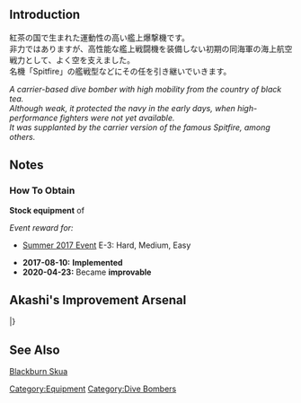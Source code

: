 {{EquipmentInfo|248}}

==Introduction==
紅茶の国で生まれた運動性の高い艦上爆撃機です。<br>
非力ではありますが、高性能な艦上戦闘機を装備しない初期の同海軍の海上航空戦力として、よく空を支えました。<br>
名機「Spitfire」の艦戦型などにその任を引き継いでいきます。

''A carrier-based dive bomber with high mobility from the country of black tea.''<br>
''Although weak, it protected the navy in the early days, when high-performance fighters were not yet available.''<br>
''It was supplanted by the carrier version of the famous Spitfire, among others.''<br>

==Notes==
<div class="mw-collapsible"><h3>How To Obtain</h3>
<div class="mw-collapsible-content">
'''Stock equipment''' of {{Ship/Link|Ark Royal}}

''Event reward for:''
* [[Summer 2017 Event]] E-3: Hard, Medium, Easy

</div></div>


<div class="mw-collapsible><h3>Updates History</h3>
<div class="mw-collapsible-content>
* '''2017-08-10:''' '''Implemented'''
* '''2020-04-23:''' Became '''improvable'''
</div></div>

==Akashi's Improvement Arsenal==
{{AkashiWorkshop}}
{{AkashiWorkshopLine
|Name={{PAGENAME}}
|ItemType=RedPlane
|Fuel=90
|Ammo=70
|Steel=0
|Baux=20
|Mats0-5=3/4
|Mats6-9=4/6
|Mats10=-
|Screws0-5=2/3
|Screws6-9=2/4
|Screws10=-
|EquipConsume0-5=1x{{GreenPlane|Type 96 Fighter}}
|EquipConsume6-9=1x{{GreenPlane|Zero Fighter Type 21}}
|EquipConsume10=-
|Wed=✓
|Thu=✓
|2ndShip=[[Ark Royal]]
|Notes=
}}
|}

==See Also==
[[wikipedia:Blackburn Skua|Blackburn Skua]]
{{Equipmentlist}}
[[Category:Equipment]]
[[Category:Dive Bombers]]